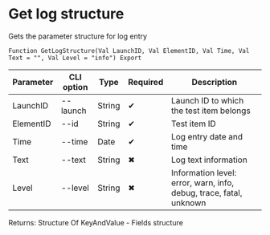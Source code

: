 ﻿---
sidebar_position: 2
description: Get log structure and other functions to work with ReportPortal in the Open Integration Package, a free open-source integration library for 1C:Enterprise 8, OneScript and CLI
keywords: [1C, 1С, 1С:Enterprise, 1С:Enterprise 8.3, API, Integration, Services, Exchange, OneScript, CLI, ReportPortal]
---


# Get log structure
 Gets the parameter structure for log entry



`Function GetLogStructure(Val LaunchID, Val ElementID, Val Time, Val Text = "", Val Level = "info") Export`

  | Parameter | CLI option | Type | Required | Description |
  |-|-|-|-|-|
  | LaunchID | --launch | String | &#x2714; | Launch ID to which the test item belongs |
  | ElementID | --id | String | &#x2714; | Test item ID |
  | Time | --time | Date | &#x2714; | Log entry date and time |
  | Text | --text | String | &#x2716; | Log text information |
  | Level | --level | String | &#x2716; | Information level: error, warn, info, debug, trace, fatal, unknown |

  
  Returns:  Structure Of KeyAndValue - Fields structure

<br/>




 




